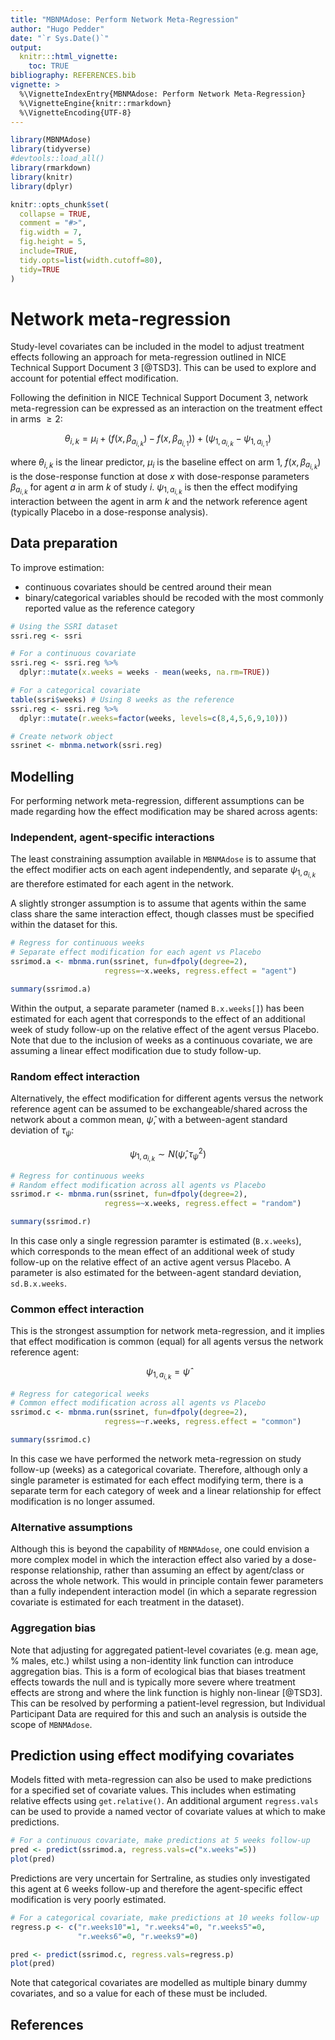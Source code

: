 ```yaml
---
title: "MBNMAdose: Perform Network Meta-Regression"
author: "Hugo Pedder"
date: "`r Sys.Date()`"
output:
  knitr:::html_vignette:
    toc: TRUE
bibliography: REFERENCES.bib
vignette: >
  %\VignetteIndexEntry{MBNMAdose: Perform Network Meta-Regression}
  %\VignetteEngine{knitr::rmarkdown}
  %\VignetteEncoding{UTF-8}
---
```


```r
library(MBNMAdose)
library(tidyverse)
#devtools::load_all()
library(rmarkdown)
library(knitr)
library(dplyr)

knitr::opts_chunk$set(
  collapse = TRUE,
  comment = "#>",
  fig.width = 7,
  fig.height = 5,
  include=TRUE,
  tidy.opts=list(width.cutoff=80),
  tidy=TRUE
)
```

# Network meta-regression

Study-level covariates can be included in the model to adjust treatment effects following an approach for meta-regression outlined in NICE Technical Support Document 3 [@TSD3]. This can be used to explore and account for potential effect modification.

Following the definition in NICE Technical Support Document 3, network meta-regression can be expressed as an interaction on the treatment effect in arms $\geq2$:

$$\theta_{i,k}=\mu_i+(f(x,\beta_{a_{i,k}})-f(x,\beta_{a_{i,1}})) + (\psi_{1,a_{i,k}}-\psi_{1,a_{i,1}})$$

where $\theta_{i,k}$ is the linear predictor, $\mu_{i}$ is the baseline effect on arm 1, $f(x,\beta_{a_{i,k}})$ is the dose-response function at dose $x$ with dose-response parameters $\beta_{a_{i,k}}$ for agent $a$ in arm $k$ of study $i$. $\psi_{1,a_{i,k}}$ is then the effect modifying interaction between the agent in arm $k$ and the network reference agent (typically Placebo in a dose-response analysis).

## Data preparation

To improve estimation:

* continuous covariates should be centred around their mean
* binary/categorical variables should be recoded with the most commonly reported value as the reference category

```r
# Using the SSRI dataset
ssri.reg <- ssri

# For a continuous covariate
ssri.reg <- ssri.reg %>% 
  dplyr::mutate(x.weeks = weeks - mean(weeks, na.rm=TRUE))

# For a categorical covariate
table(ssri$weeks) # Using 8 weeks as the reference
ssri.reg <- ssri.reg %>% 
  dplyr::mutate(r.weeks=factor(weeks, levels=c(8,4,5,6,9,10)))

# Create network object
ssrinet <- mbnma.network(ssri.reg)
```

## Modelling

For performing network meta-regression, different assumptions can be made regarding how the effect modification may be shared across agents:

### Independent, agent-specific interactions

The least constraining assumption available in `MBNMAdose` is to assume that the effect modifier acts on each agent independently, and separate $\psi_{1,a_{i,k}}$ are therefore estimated for each agent in the network.

A slightly stronger assumption is to assume that agents within the same class share the same interaction effect, though classes must be specified within the dataset for this.

```r
# Regress for continuous weeks
# Separate effect modification for each agent vs Placebo
ssrimod.a <- mbnma.run(ssrinet, fun=dfpoly(degree=2), 
                     regress=~x.weeks, regress.effect = "agent")
```
```r
summary(ssrimod.a)
```

Within the output, a separate parameter (named `B.x.weeks[]`) has been estimated for each agent that corresponds to the effect of an additional week of study follow-up on the relative effect of the agent versus Placebo. Note that due to the inclusion of weeks as a continuous covariate, we are assuming a linear effect modification due to study follow-up.

### Random effect interaction

Alternatively, the effect modification for different agents versus the network reference agent can be assumed to be exchangeable/shared across the network about a common mean, $\hat{\psi}$, with a between-agent standard deviation of $\tau_\psi$:

$$\psi_{1,a_{i,k}} \sim N(\hat{\psi}, \tau^2_\psi)$$

```r
# Regress for continuous weeks
# Random effect modification across all agents vs Placebo
ssrimod.r <- mbnma.run(ssrinet, fun=dfpoly(degree=2), 
                     regress=~x.weeks, regress.effect = "random")
```
```r
summary(ssrimod.r)
```

In this case only a single regression paramter is estimated (`B.x.weeks`), which corresponds to the mean effect of an additional week of study follow-up on the relative effect of an active agent versus Placebo. A parameter is also estimated for the between-agent standard deviation,  `sd.B.x.weeks`.

### Common effect interaction

This is the strongest assumption for network meta-regression, and it implies that effect modification is common (equal) for all agents versus the network reference agent:

$$\psi_{1,a_{i,k}} =\hat{\psi}$$

```r
# Regress for categorical weeks
# Common effect modification across all agents vs Placebo
ssrimod.c <- mbnma.run(ssrinet, fun=dfpoly(degree=2), 
                     regress=~r.weeks, regress.effect = "common")
```
```r
summary(ssrimod.c)
```

In this case we have performed the network meta-regression on study follow-up (weeks) as a categorical covariate. Therefore, although only a single parameter is estimated for each effect modifying term, there is a separate term for each category of week and a linear relationship for effect modification is no longer assumed.

### Alternative assumptions

Although this is beyond the capability of `MBNMAdose`, one could envision a more complex model in which the interaction effect also varied by a dose-response relationship, rather than assuming an effect by agent/class or across the whole network. This would in principle contain fewer parameters than a fully independent interaction model (in which a separate regression covariate is estimated for each treatment in the dataset).

### Aggregation bias

Note that adjusting for aggregated patient-level covariates (e.g. mean age, % males, etc.) whilst using a non-identity link function can introduce aggregation bias. This is a form of ecological bias that biases treatment effects towards the null and is typically more severe where treatment effects are strong and where the link function is highly non-linear [@TSD3]. This can be resolved by performing a patient-level regression, but Individual Participant Data are required for this and such an analysis is outside the scope of `MBNMAdose`.


## Prediction using effect modifying covariates

Models fitted with meta-regression can also be used to make predictions for a specified set of covariate values. This includes when estimating relative effects using `get.relative()`. An additional argument `regress.vals` can be used to provide a named vector of covariate values at which to make predictions.

```r
# For a continuous covariate, make predictions at 5 weeks follow-up
pred <- predict(ssrimod.a, regress.vals=c("x.weeks"=5))
plot(pred)
```

Predictions are very uncertain for Sertraline, as studies only investigated this agent at 6 weeks follow-up and therefore the agent-specific effect modification is very poorly estimated.

```r
# For a categorical covariate, make predictions at 10 weeks follow-up
regress.p <- c("r.weeks10"=1, "r.weeks4"=0, "r.weeks5"=0, 
               "r.weeks6"=0, "r.weeks9"=0)

pred <- predict(ssrimod.c, regress.vals=regress.p)
plot(pred)
```

Note that categorical covariates are modelled as multiple binary dummy covariates, and so a value for each of these must be included. 


## References
